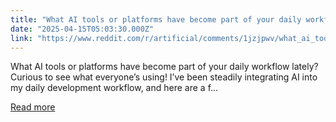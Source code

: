 ```yaml
---
title: "What AI tools or platforms have become part of your daily workflow lately? Curious to see what everyone’s using!"
date: "2025-04-15T05:03:30.000Z"
link: "https://www.reddit.com/r/artificial/comments/1jzjpwv/what_ai_tools_or_platforms_have_become_part_of/"
---
```


What AI tools or platforms have become part of your daily workflow lately? Curious to see what everyone’s using!
 I’ve been steadily integrating AI into my daily development workflow, and here are a f...

[Read more](https://www.reddit.com/r/artificial/comments/1jzjpwv/what_ai_tools_or_platforms_have_become_part_of/)
